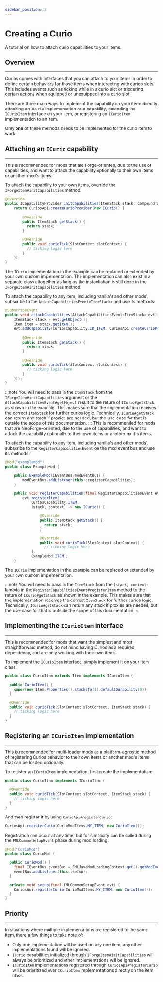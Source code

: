 ```yaml
---
sidebar_position: 2
---
```


# Creating a Curio

A tutorial on how to attach curio capabilities to your items.

## Overview
---
Curios comes with interfaces that you can attach to your items in order to define certain behaviors for those items when
interacting with curios slots. This includes events such as ticking while in a curio slot or triggering certain actions
when equipped or unequipped into a curio slot.

There are three main ways to implement the capability on your item: directly attaching an `ICurio` implementation as a
capability, extending the `ICurioItem` interface on your item, or registering an `ICurioItem` implementation to an item.

Only **one** of these methods needs to be implemented for the curio item to work.

## Attaching an `ICurio` capability
---
<Tabs>
<TabItem value="forge" label="Forge" default>
This is recommended for mods that are Forge-oriented, due to the use of capabilities, and want to attach the
capability optionally to their own items or another mod's items.

To attach the capability to your own items, override the `IForgeItem#initCapabilities` method:
```java
@Override
public ICapabilityProvider initCapabilities(ItemStack stack, CompoundTag unused) {
    return CuriosApi.createCurioProvider(new ICurio() {
    
        @Override
        public ItemStack getStack() {
          return stack;
        }

        @Override
        public void curioTick(SlotContext slotContext) {
          // ticking logic here
        }
    });
}
```
The `ICurio` implementation in the example can be replaced or extended by your own custom implementation. The
implementation can also exist in a separate class altogether as long as the instantiation is still done in the
`IForgeItem#initCapabilities` method.

To attach the capability to any item, including vanilla's and other mods', subscribe to the
`AttachCapabilitiesEvent<ItemStack>` and use its methods:
```java
@SubscribeEvent
public void attachCapabilities(AttachCapabilitiesEvent<ItemStack> evt) {
    ItemStack stack = evt.getObject();
    Item item = stack.getItem();
    evt.addCapability(CuriosCapability.ID_ITEM, CuriosApi.createCurioProvider(new ICurio() {
    
        @Override
        public ItemStack getStack() {
          return stack;
        }
        
        @Override
        public void curioTick(SlotContext slotContext) {
          // ticking logic here
        }
    }));
}
```

:::note
You will need to pass in the `ItemStack` from the `IForgeItem#initCapabilities` argument or the
`AttachCapabilitiesEvent#getObject` result to the return of `ICurio#getStack` as shown in the example. This makes sure
that the implementation receives the correct `ItemStack` for further curios logic. Technically, `ICurio#getStack` can
return any stack if proxies are needed, but the use-case for that is outside the scope of this documentation.
:::
</TabItem>
<TabItem value="neoforge-2" label="NeoForge 1.20.3+" default>
This is recommended for mods that are NeoForge-oriented, due to the use of capabilities, and want to attach the
capability optionally to their own items or another mod's items.

To attach the capability to any item, including vanilla's and other mods', subscribe to the
`RegisterCapabilitiesEvent` on the mod event bus and use its methods:
```java
@Mod("examplemod")
public class ExampleMod {

    public ExampleMod(IEventBus modEventBus) {
        modEventBus.addListener(this::registerCapabilities);
    }

    public void registerCapabilities(final RegisterCapabilitiesEvent evt) {
        evt.registerItem(
            CuriosCapability.ITEM,
            (stack, context) -> new ICurio() {

                @Override
                public ItemStack getStack() {
                  return stack;
                }

                @Override
                public void curioTick(SlotContext slotContext) {
                  // ticking logic here
            },
            ExampleMod.ITEM);
    }
```
The `ICurio` implementation in the example can be replaced or extended by your own custom implementation.

:::note
You will need to pass in the `ItemStack` from the `(stack, context)` lambda in the `RegisterCapabilitiesEvent#registerItem`
method to the return of `ICurio#getStack` as shown in the example. This makes sure that the implementation receives the
correct `ItemStack` for further curios logic. Technically, `ICurio#getStack` can return any stack if proxies are needed,
but the use-case for that is outside the scope of this documentation.
:::
</TabItem>
</Tabs>

## Implementing the `ICurioItem` interface
---
This is recommended for mods that want the simplest and most straightforward method, do not mind having Curios as a
required dependency, and are only working with their own items.

To implement the `ICurioItem` interface, simply implement it on your item class:
```java
public class CurioItem extends Item implements ICurioItem {

  public CurioItem() {
    super(new Item.Properties().stacksTo(1).defaultDurability(0));
  }

  @Override
  public void curioTick(SlotContext slotContext, ItemStack stack) {
    // ticking logic here
  }
}
```

## Registering an `ICurioItem` implementation
---
This is recommended for multi-loader mods as a platform-agnostic method of registering Curios behavior to their own
items or another mod's items that can be loaded optionally.

To register an `ICurioItem` implementation, first create the implementation:
```java
public class CurioItem implements ICurioItem {

  @Override
  public void curioTick(SlotContext slotContext, ItemStack stack) {
    // ticking logic here
  }
}
```

And then register it by using `CurioApi#registerCurio`:
```java
CuriosApi.registerCurio(CurioModItems.MY_ITEM, new CurioItem());
```

Registration can occur at any time, but for simplicity can be called during the `FMLCommonSetupEvent` phase during mod
loading:

```java
@Mod("CurioMod")
public class CurioMod {

  public CurioMod() {
    final IEventBus eventBus = FMLJavaModLoadingContext.get().getModEventBus();
    eventBus.addListener(this::setup);
  }

  private void setup(final FMLCommonSetupEvent evt) {
    CuriosApi.registerCurio(CurioModItems.MY_ITEM, new CurioItem());
  }
}
```

## Priority
---
In situations where multiple implementations are registered to the same item, there a few things to take note of:
* Only one implementation will be used on any one item, any other implementations found will be ignored.
* `ICurio` capabilities initialized through `IForgeItem#initCapabilities` will always be prioritized and other
implementations will be ignored.
* `ICurioItem` implementations registered through `CuriosApi#registerCurio` will be prioritized over `ICurioItem`
implementations directly on the item class.
